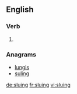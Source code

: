 
==English==

===Verb===
{{head|en|present participle}}

# {{present participle of|slue|lang=en|nocat=1}}

===Anagrams===
* [[lungis#English|lungis]]
* [[suling#English|suling]]

[[de:sluing]]
[[fr:sluing]]
[[vi:sluing]]